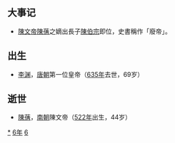 {{yearTOC|566|高昌'''[[延昌_(麴乾固)|延昌]]六年'''；北齊'''[[天统_(高纬)|天统]]二年'''；西梁'''[[天保_(萧岿)|天保]]五年'''；南朝陳'''[[天嘉|天嘉]]七年'''，'''[[天康_(陈蒨)|天康]]元年'''；北周'''[[天和_(北周)|天和]]元年'''；新罗'''[[開國_(新羅)|開國]]十六年'''}}

== 大事记 ==
*[[陳文帝|陳文帝]][[陳蒨|陳蒨]]之嫡出長子[[陳伯宗|陳伯宗]]即位，史書稱作「廢帝」。

== 出生 ==
* [[李渊|李渊]]，[[唐朝|唐朝]]第一位皇帝（[[635年|635年]]去世，69岁）

== 逝世 ==
{{Wikisource year mention}}
* [[陳蒨|陳蒨]]，[[南朝|南朝]]陳文帝（[[522年|522年]]出生，44岁）

[[Category:566年|*]]
[[Category:560年代|6年]]
[[Category:6世纪各年|6]]